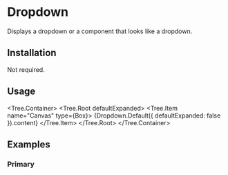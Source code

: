 
# Dropdown

Displays a dropdown or a component that looks like a dropdown.

<ComponentsTabs component={Dropdown.Default()} />

## Installation

Not required.

## Usage

<Tree.Container>
  <Tree.Root defaultExpanded>
    <Tree.Item name="Canvas" type={Box}>
      {Dropdown.Default({ defaultExpanded: false }).content}
    </Tree.Item>
  </Tree.Root>
</Tree.Container>

## Examples

### Primary

<ComponentsTabs component={Dropdown.Default()} />
